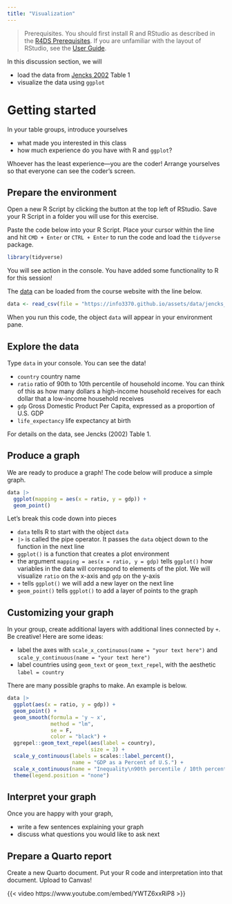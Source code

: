 ```yaml
---
title: "Visualization"
---
```


> Prerequisites. You should first install R and RStudio as described in the [R4DS Prerequisites](https://r4ds.hadley.nz/intro#prerequisites). If you are unfamiliar with the layout of RStudio, see the [User Guide](https://docs.posit.co/ide/user).

In this discussion section, we will

- load the data from [Jencks 2002](https://www.jstor.org/stable/20027737) Table 1
- visualize the data using `ggplot`

# Getting started

In your table groups, introduce yourselves

- what made you interested in this class
- how much experience do you have with R and `ggplot`?

Whoever has the least experience---you are the coder! Arrange yourselves so that everyone can see the coder's screen.

## Prepare the environment

Open a new R Script by clicking the button at the top left of RStudio. Save your R Script in a folder you will use for this exercise.

Paste the code below into your R Script. Place your cursor within the line and hit `CMD + Enter` or `CTRL + Enter` to run the code and load the `tidyverse` package.

```r
library(tidyverse)
```

You will see action in the console. You have added some functionality to R for this session!

The [data](../assets/data/jencks_table1.csv) can be loaded from the course website with the line below.

```r
data <- read_csv(file = "https://info3370.github.io/assets/data/jencks_table1.csv")
```

When you run this code, the object `data` will appear in your environment pane.

## Explore the data

Type `data` in your console. You can see the data!

- `country` country name
- `ratio` ratio of 90th to 10th percentile of household income. You can think of this as how many dollars a high-income household receives for each dollar that a low-income household receives
- `gdp` Gross Domestic Product Per Capita, expressed as a proportion of U.S. GDP
- `life_expectancy` life expectancy at birth

For details on the data, see Jencks (2002) Table 1.

## Produce a graph

We are ready to produce a graph! The code below will produce a simple graph.

```r
data |>
  ggplot(mapping = aes(x = ratio, y = gdp)) +
  geom_point()
```

Let's break this code down into pieces

- `data` tells R to start with the object `data`
- `|>` is called the pipe operator. It passes the `data` object down to the function in the next line
- `ggplot()` is a function that creates a plot environment
- the argument `mapping = aes(x = ratio, y = gdp)` tells `ggplot()` how variables in the data will correspond to elements of the plot. We will visualize `ratio` on the x-axis and `gdp` on the y-axis
- `+` tells `ggplot()` we will add a new layer on the next line
- `geom_point()` tells `ggplot()` to add a layer of points to the graph

## Customizing your graph

In your group, create additional layers with additional lines connected by `+`. Be creative! Here are some ideas:

- label the axes with `scale_x_continuous(name = "your text here")` and `scale_y_continuous(name = "your text here")`
- label countries using `geom_text` or `geom_text_repel`, with the aesthetic `label = country`

There are many possible graphs to make. An example is below.

```r
data |>
  ggplot(aes(x = ratio, y = gdp)) +
  geom_point() +
  geom_smooth(formula = 'y ~ x',
              method = "lm", 
              se = F, 
              color = "black") +
  ggrepel::geom_text_repel(aes(label = country),
                           size = 3) +
  scale_y_continuous(labels = scales::label_percent(),
                     name = "GDP as a Percent of U.S.") +
  scale_x_continuous(name = "Inequality\n90th percentile / 10th percentile\nof household income") +
  theme(legend.position = "none")
```

## Interpret your graph

Once you are happy with your graph,

- write a few sentences explaining your graph
- discuss what questions you would like to ask next

## Prepare a Quarto report

Create a new Quarto document. Put your R code and interpretation into that document. Upload to Canvas!

{{< video https://www.youtube.com/embed/YWTZ6xxRiP8 >}}
